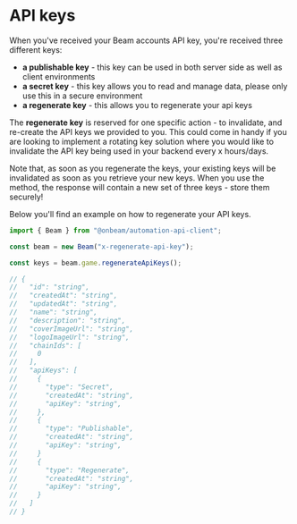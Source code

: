 # API keys

When you've received your Beam accounts API key, you're received three different keys:

- **a publishable key** - this key can be used in both server side as well as client environments
- **a secret key** - this key allows you to read and manage data, please only use this in a secure environment
- **a regenerate key** - this allows you to regenerate your api keys

The **regenerate key** is reserved for one specific action - to invalidate, and re-create the API keys we provided to you. This could come in handy if you are looking to implement a rotating key solution where you would like to invalidate the API key being used in your backend every x hours/days.

Note that, as soon as you regenerate the keys, your existing keys will be invalidated as soon as you retrieve your new keys. When you use the method, the response will contain a new set of three keys - store them securely!

Below you'll find an example on how to regenerate your API keys.

```typescript
import { Beam } from "@onbeam/automation-api-client";

const beam = new Beam("x-regenerate-api-key");

const keys = beam.game.regenerateApiKeys();

// {
//   "id": "string",
//   "createdAt": "string",
//   "updatedAt": "string",
//   "name": "string",
//   "description": "string",
//   "coverImageUrl": "string",
//   "logoImageUrl": "string",
//   "chainIds": [
//     0
//   ],
//   "apiKeys": [
//     {
//       "type": "Secret",
//       "createdAt": "string",
//       "apiKey": "string",
//     },
//     {
//       "type": "Publishable",
//       "createdAt": "string",
//       "apiKey": "string",
//     }
//     {
//       "type": "Regenerate",
//       "createdAt": "string",
//       "apiKey": "string",
//     }
//   ]
// }
```
